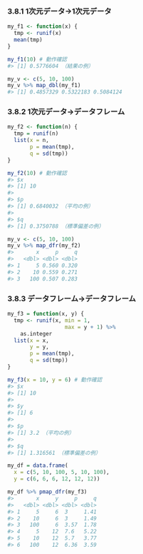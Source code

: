 ### 3.8.1 1次元データ→1次元データ

```r
my_f1 <- function(x) {
  tmp <- runif(x)
  mean(tmp)
}

my_f1(10) # 動作確認
#> [1] 0.5776604 （結果の例）
```

```r
my_v <- c(5, 10, 100)
my_v %>% map_dbl(my_f1)
#> [1] 0.4857329 0.5322183 0.5084124
```

### 3.8.2 1次元データ→データフレーム

```r
my_f2 <- function(n) {
  tmp = runif(n)
  list(x = n,
       p = mean(tmp),
       q = sd(tmp))
}

my_f2(10) # 動作確認
#> $x
#> [1] 10
#> 
#> $p
#> [1] 0.6840032 （平均の例）
#> 
#> $q
#> [1] 0.3750788 （標準偏差の例）
```

```r
my_v <- c(5, 10, 100)
my_v %>% map_dfr(my_f2)
#>       x     p     q
#>   <dbl> <dbl> <dbl>
#> 1     5 0.560 0.320
#> 2    10 0.559 0.271
#> 3   100 0.507 0.283
```

### 3.8.3 データフレーム→データフレーム

```r
my_f3 = function(x, y) {
  tmp <- runif(x, min = 1,
                  max = y + 1) %>%
    as.integer
  list(x = x,
       y = y,
       p = mean(tmp),
       q = sd(tmp))
}

my_f3(x = 10, y = 6) # 動作確認
#> $x
#> [1] 10
#> 
#> $y
#> [1] 6
#> 
#> $p
#> [1] 3.2 （平均の例）
#> 
#> $q
#> [1] 1.316561 （標準偏差の例）
```

```r
my_df = data.frame(
  x = c(5, 10, 100, 5, 10, 100),
  y = c(6, 6, 6, 12, 12, 12))

my_df %>% pmap_dfr(my_f3)
#>       x     y     p     q
#>   <dbl> <dbl> <dbl> <dbl>
#> 1     5     6  3     1.41
#> 2    10     6  3     1.49
#> 3   100     6  3.57  1.78
#> 4     5    12  7.6   5.22
#> 5    10    12  5.7   3.77
#> 6   100    12  6.36  3.59
```

